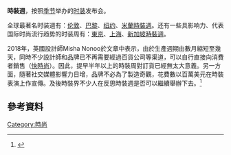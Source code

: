 {{Expand|time=2008-07-25}}

'''時裝週'''，按照[[季节|季节]]举办的[[时装|时装]]发布会。

全球最著名时装週有：[[倫敦時裝週|伦敦]]、[[巴黎时装週|巴黎]]、[[纽约时装週|纽约]]、[[米蘭時裝週|米蘭時裝週]]。还有一些具影响力、代表国际时尚流行趋势的时装周有：[[東京時裝週|東京]]、[[上海時裝週|上海]]、[[新加坡時裝週|新加坡時裝週]]。

2018年，英國設計師Misha Nonoo於文章中表示，由於生產週期由數月縮短至幾天，同時不少設計師和品牌已不再需要經過百貨公司等渠道，可以自行直接向消費者銷售（[[快時尚|快時尚]]）。因此，提早半年以上的時裝周對訂貨已經無太大意義。另一方面，隨著社交媒體影響力日增，品牌不必為了製造奇觀，花費數以百萬美元在時裝表演上作宣傳。及後時裝界不少人在反思時裝週是否可以繼續舉辦下去。<ref>{{Cite web |url=https://www.mings-fashion.com/kol-see-now-buy-now-%E6%99%82%E8%A3%9D%E5%91%A8-61864/ |title=社媒時代下，時裝周還有什麼意義？ |access-date=2021-12-24 |archive-date=2019-12-07 |archive-url=https://web.archive.org/web/20191207083211/https://www.mings-fashion.com/kol-see-now-buy-now-%e6%99%82%e8%a3%9d%e5%91%a8-61864/ |dead-url=no }}</ref>

== 參考資料 ==
{{reflist}}


{{時尚小作品}}
[[Category:時尚|Category:時尚]]